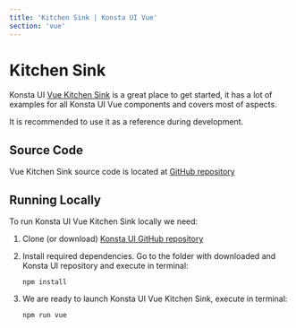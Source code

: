 ```yaml
---
title: 'Kitchen Sink | Konsta UI Vue'
section: 'vue'
---
```



# Kitchen Sink

Konsta UI [Vue Kitchen Sink](/kitchen-sink/vue/dist/index.html) is a great place to get started, it has a lot of examples for all Konsta UI Vue components and covers most of aspects.

It is recommended to use it as a reference during development.

<Device
  class="hidden md:block"
  url="/kitchen-sink/vue/dist/index.html?safe-areas=true"
  float
/>

## Source Code

Vue Kitchen Sink source code is located at [GitHub repository](https://github.com/konstaui/konsta/tree/master/kitchen-sink/vue)

## Running Locally

To run Konsta UI Vue Kitchen Sink locally we need:

1. Clone (or download) [Konsta UI GitHub repository](https://github.com/konstaui/konsta)
2. Install required dependencies. Go to the folder with downloaded and Konsta UI repository and execute in terminal:

   ```
   npm install
   ```

3. We are ready to launch Konsta UI Vue Kitchen Sink, execute in terminal:
   ```
   npm run vue
   ```
